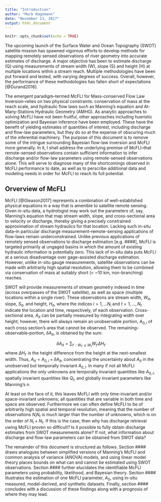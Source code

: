 ```yaml
---
title: "Introduction"
author: "Mark Hagemann"
date: "November 13, 2017"
output: html_document
---
```


```r
knitr::opts_chunk$set(echo = TRUE)
```

The upcoming launch of the Surface Water and Ocean Topography (SWOT) satellite mission has spawned vigorous efforts to develop methods for mapping remotely sensed observations of river geometry into accurate estimates of discharge. A major objective has been to estimate discharge (Q) using measurements of stream width (W), slope (S) and height (H) at multiple locations within a stream reach. Multiple methodologies have been put forward and tested, with varying degrees of success. Overall, however, the performance of these methodologies has fallen short of expectations [@Durand2016]. 

The emergent paradigm--termed McFLI for Mass-conserved Flow Law Inversion--relies on two physical constraints: conservation of mass at the reach scale, and hydraulic flow laws such as Manning's equation and At-Many-Stations Hydraulic Geometry (AMHG). As analytic approaches to solving McFLI have not been fruitful, other approaches including hueristic optimization and Bayesian inference have been employed. These have the benefit of yielding estimates of quantities of interest, including discharge and flow-law parameters, but they do so at the expense of obscuring much of the inferential machinery. 
The purpose of this document is to remove some of the intrigue surrounding Bayesian flow-law inversion and McFLI more generally. In it, I shall address the underlying premise of McFLI--that remote-sensed observations contain sufficient information to infer discharge and/or flow-law parameters using remote-sensed observations alone. This will serve to diagnose many of the shortcomings observed in McFLI performance to date, as well as to perscribe additional data and modeling needs in order for McFLI to reach its full potential.


## Orverview of McFLI

McFLI [@Gleason2017] represents a combination of well-established physical equations in a way that is amenible to satellite remote sensing. Given in-situ data, a hydrologist may work out the parameters of, say, Manning's equation that map stream width, slope, and cross-sectional area to velocity or discharge, thereby giving a precisely constrained approximation of stream hydraulics for that location. Lacking such in-situ data--in particular discharge measurement--remote-sensing applications of flow-laws remain underconstrained. Unlike previous applications of remotely sensed observations to discharge estimation [e.g. ####], McFLI is targeted primarily at ungaged basins in which the amount of existing hydraulic information is potentially zero. This lack of in-situ data puts McFLI at a serious disadvantage over gage-assisted discharge estimation. However, unlike in-situ gauge measurements, satellite observations can be made with arbitrarily high spatial resolution, allowing them to be combined via conservation of mass at suitably short (< ~10 km, non-branching) reaches. 

SWOT will provide measurements of stream geometry indexed in time (across overpasses of the SWOT satellite), as well as space (multiple locations within a single river). These observations are stream width, $W_{it}$, slope, $S_{it}$, and height, $H_{it}$, where the indices $i = 1, \dots N_i$ and $t = 1, \dots, N_t$ indicate the location and time, respectively, of each observation. Cross-sectional area, $A_{it}$ can be partially measured by integrating width over height; however, there will always remain an unobservable portion, $A_{0, i}$ of each cross section's area that cannot be observed. The remaining--observable--portion, $\delta A_{it}$, is obtained by the sum:


$$
\delta A_{it} = \sum_{t' : W_{t'} \leq W_t}W_{t'}\Delta H_{t'}
$$
where $\Delta H_{t'}$ is the height difference from the height at the next-smallest width. Thus, $A_{it} = A_{0, i} + \delta A_{it}$, concentrating the uncertainty about $A_{it}$ in the unobserved but temporally invariant $A_{0, i}$. In many if not all McFLI applications the only unknowns are temporally invariant quantities like $A_{0, i}$, spatially invariant quantities like $Q_t$, and globally invariant parameters like Manning's $n$. 

At least on the face of it, this leaves McFLI with only time-invariant and/or space-invariant unknowns; all quantities that are variable in both time and space are observed. Furthermore we can often define McFLI to be of arbitrarily high spatial and temporal resolution, meaning that the number of observations $N_iN_t$ is much larger than the number of unknowns, which is on the order of $N_i + N_t$. If this is the case, then why has discharge retrieval uwing McFLI proven so difficult? Is it possible to fully obtain discharge estimates from SWOT measurements alone? If not, what information about discharge and flow-law parameters can be obtained from SWOT data?

The remainder of this document is structured as follows. Section #### draws analogues between simplified versions of Manning's McFLI and common analysis of variance (ANOVA) models, and using linear model theory places bounds on what can and cannot be estimated using SWOT observations. Section #### further elucidates the identifiable McFLI parameters using probability, likelihood, and Bayesian theory. Section #### illustrates the estimation of one McFLI parameter, $A_0$, using in-situ measured, model-derived, and synthetic datasets. Finally, section #### concludes with a discussion of these findings along with a prognosis of where they may lead.
